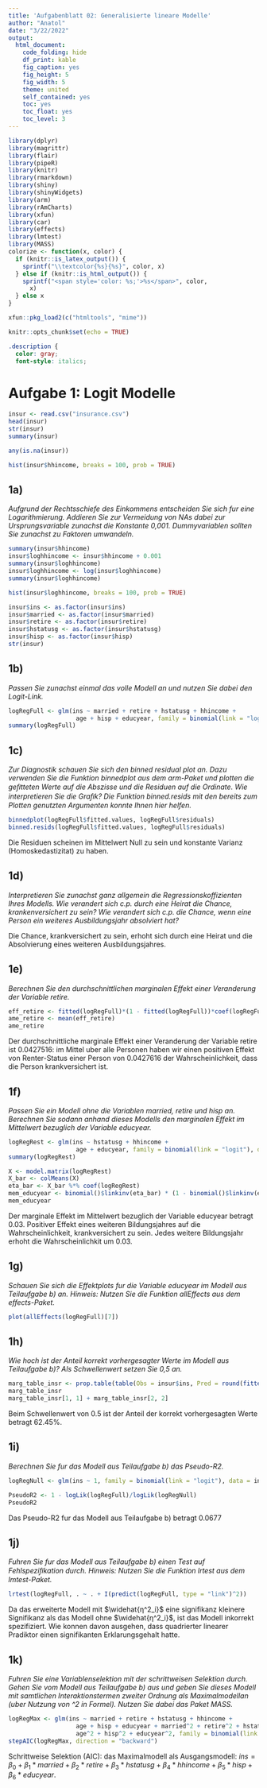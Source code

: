 ```yaml
---
title: 'Aufgabenblatt 02: Generalisierte lineare Modelle'
author: "Anatol"
date: "3/22/2022"
output: 
  html_document:
    code_folding: hide
    df_print: kable
    fig_caption: yes
    fig_height: 5
    fig_width: 5
    theme: united
    self_contained: yes
    toc: yes
    toc_float: yes
    toc_level: 3
---
```


```r
library(dplyr)
library(magrittr)
library(flair)
library(pipeR)
library(knitr)
library(rmarkdown)
library(shiny)
library(shinyWidgets)
library(arm)
library(rAmCharts)
library(xfun)
library(car)
library(effects)
library(lmtest)
library(MASS)
colorize <- function(x, color) {
  if (knitr::is_latex_output()) {
    sprintf("\\textcolor{%s}{%s}", color, x)
  } else if (knitr::is_html_output()) {
    sprintf("<span style='color: %s;'>%s</span>", color, 
      x)
  } else x
}

xfun::pkg_load2(c("htmltools", "mime"))
```

```r
knitr::opts_chunk$set(echo = TRUE)
```

```css
.description {
  color: gray;
  font-style: italics;
```

# Aufgabe 1: Logit Modelle
```r
insur <- read.csv("insurance.csv")
head(insur)
str(insur)
summary(insur)
```
```r
any(is.na(insur))
```

```r
hist(insur$hhincome, breaks = 100, prob = TRUE)
```

## 1a)
*Aufgrund der Rechtsschiefe des Einkommens entscheiden Sie sich fur eine Logarithmierung. Addieren Sie zur Vermeidung von NAs dabei zur Ursprungsvariable zunachst die Konstante 0,001. Dummyvariablen sollten Sie zunachst zu Faktoren umwandeln.*

```r
summary(insur$hhincome)
insur$loghhincome <- insur$hhincome + 0.001
summary(insur$loghhincome)
insur$loghhincome <- log(insur$loghhincome)
summary(insur$loghhincome)
```


```r
hist(insur$loghhincome, breaks = 100, prob = TRUE)
```
```r
insur$ins <- as.factor(insur$ins)
insur$married <- as.factor(insur$married)
insur$retire <- as.factor(insur$retire)
insur$hstatusg <- as.factor(insur$hstatusg)
insur$hisp <- as.factor(insur$hisp)
str(insur)
```
## 1b)
*Passen Sie zunachst einmal das volle Modell an und nutzen Sie dabei den Logit-Link.*
```r
logRegFull <- glm(ins ~ married + retire + hstatusg + hhincome + 
                   age + hisp + educyear, family = binomial(link = "logit"), data = insur)
summary(logRegFull)
```
## 1c)
*Zur Diagnostik schauen Sie sich den binned residual plot an. Dazu verwenden Sie die Funktion binnedplot aus dem arm-Paket und plotten die geﬁtteten Werte auf die Abszisse und die Residuen auf die Ordinate. Wie
interpretieren Sie die Graﬁk? Die Funktion binned.resids mit den bereits zum Plotten genutzten Argumenten
konnte Ihnen hier helfen.*

```r
binnedplot(logRegFull$fitted.values, logRegFull$residuals)
binned.resids(logRegFull$fitted.values, logRegFull$residuals)
```

Die Residuen scheinen im Mittelwert Null zu sein und konstante Varianz (Homoskedastizitat) zu haben.

## 1d)
*Interpretieren Sie zunachst ganz allgemein die Regressionskoffizienten Ihres Modells. Wie verandert sich c.p. durch eine Heirat die Chance, krankenversichert zu sein? Wie verandert sich c.p. die Chance, wenn eine Person ein weiteres Ausbildungsjahr absolviert hat?*

Die Chance, krankversichert zu sein, erhoht sich durch eine Heirat und die Absolvierung eines weiteren Ausbildungsjahres.

## 1e)
*Berechnen Sie den durchschnittlichen marginalen Effekt einer Veranderung der Variable retire.*

```r
eff_retire <- fitted(logRegFull)*(1 - fitted(logRegFull))*coef(logRegFull)["retire1"]
ame_retire <- mean(eff_retire)
ame_retire

```
Der durchschnittliche marginale Effekt einer Veranderung der Variable retire ist 0.0427516: im Mittel uber alle Personen haben wir einen positiven Effekt von Renter-Status einer Person von 0.0427616 der Wahrscheinlichkeit, dass die Person krankversichert ist.

## 1f)
*Passen Sie ein Modell ohne die Variablen married, retire und hisp an. Berechnen Sie sodann anhand dieses Modells den marginalen Effekt im Mittelwert bezuglich der Variable educyear.*

```r
logRegRest <- glm(ins ~ hstatusg + hhincome + 
                   age + educyear, family = binomial(link = "logit"), data = insur)
summary(logRegRest)

X <- model.matrix(logRegRest)
X_bar <- colMeans(X)
eta_bar <- X_bar %*% coef(logRegRest)
mem_educyear <- binomial()$linkinv(eta_bar) * (1 - binomial()$linkinv(eta_bar)) * coef(logRegRest)["educyear"]
mem_educyear
```

Der marginale Effekt im Mittelwert bezuglich der Variable educyear betragt 0.03. Positiver Effekt  eines weiteren Bildungsjahres auf die Wahrscheinlichkeit, krankversichert zu sein. Jedes weitere Bildungsjahr erhoht die Wahrscheinlichkit um 0.03.

## 1g)
*Schauen Sie sich die Effektplots fur die Variable educyear im Modell aus Teilaufgabe b) an. Hinweis: Nutzen Sie die Funktion allEffects aus dem effects-Paket.*

```r
plot(allEffects(logRegFull)[7])

```

## 1h)
*Wie hoch ist der Anteil korrekt vorhergesagter Werte im Modell aus Teilaufgabe b)? Als Schwellenwert setzen
Sie 0,5 an.*

```r
marg_table_insr <- prop.table(table(Obs = insur$ins, Pred = round(fitted(logRegFull))))
marg_table_insr
marg_table_insr[1, 1] + marg_table_insr[2, 2]


```

Beim Schwellenwert von 0.5 ist der Anteil der korrekt vorhergesagten Werte betragt 62.45%.

## 1i)
*Berechnen Sie fur das Modell aus Teilaufgabe b) das Pseudo-R2.*

```r
logRegNull <- glm(ins ~ 1, family = binomial(link = "logit"), data = insur)

PseudoR2 <- 1 - logLik(logRegFull)/logLik(logRegNull)
PseudoR2

```

Das Pseudo-R2 fur das Modell aus Teilaufgabe b) betragt 0.0677

## 1j)
*Fuhren Sie fur das Modell aus Teilaufgabe b) einen Test auf Fehlspeziﬁkation durch. Hinweis: Nutzen Sie die Funktion lrtest aus dem lmtest-Paket.
*

```r
lrtest(logRegFull, . ~ . + I(predict(logRegFull, type = "link")^2))
```
Da das erweiterte Modell mit $\widehat{η^2_i}$ eine signifikanz kleinere Signifikanz als das Modell ohne $\widehat{η^2_i}$, ist das Modell inkorrekt spezifiziert. Wie konnen davon ausgehen, dass quadrierter linearer Pradiktor einen signifikanten Erklarungsgehalt hatte.


## 1k)
*Fuhren Sie eine Variablenselektion mit der schrittweisen Selektion durch. Gehen Sie vom Modell aus Teilaufgabe b) aus und geben Sie dieses Modell mit samtlichen Interaktionstermen zweiter Ordnung als Maximalmodellan (uber Nutzung von ^2 in Formel). Nutzen Sie dabei das Paket MASS.*
```r
logRegMax <- glm(ins ~ married + retire + hstatusg + hhincome + 
                   age + hisp + educyear + married^2 + retire^2 + hstatusg^2 + hhincome^2 + 
                   age^2 + hisp^2 + educyear^2, family = binomial(link = "logit"), data = insur)
stepAIC(logRegMax, direction = "backward")
```
Schrittweise Selektion (AIC): das Maximalmodell als Ausgangsmodell: $ins = β_0 + β_1*married + β_2*retire + β_3*hstatusg + β_4*hhincome + β_5*hisp + β_6*educyear$. 